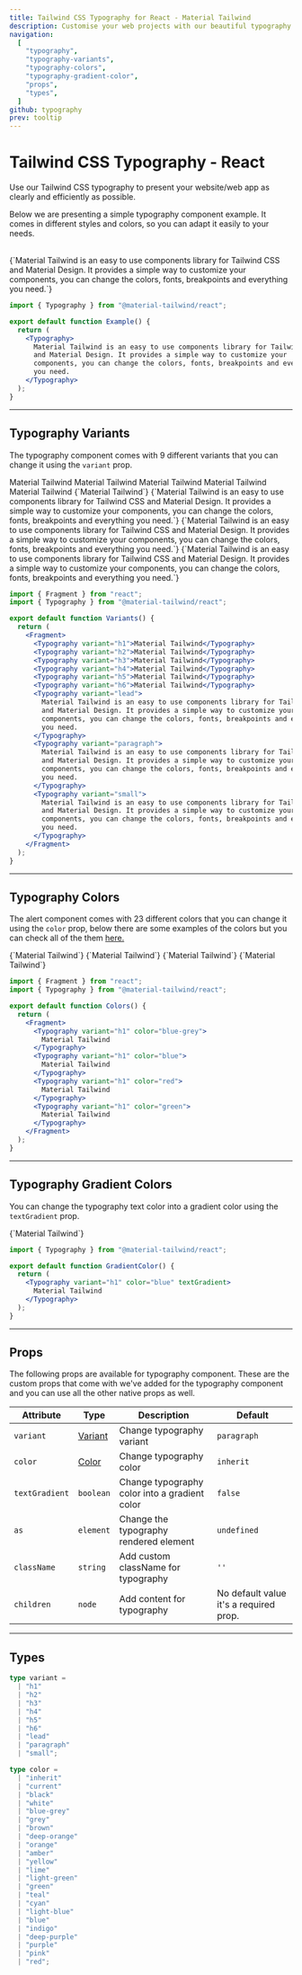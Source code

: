 ```yaml
---
title: Tailwind CSS Typography for React - Material Tailwind
description: Customise your web projects with our beautiful typography component for Tailwind CSS and React using Material Design guidelines.
navigation:
  [
    "typography",
    "typography-variants",
    "typography-colors",
    "typography-gradient-color",
    "props",
    "types",
  ]
github: typography
prev: tooltip
---
```


# Tailwind CSS Typography - React

Use our Tailwind CSS typography to present your website/web app as clearly and efficiently as possible.

Below we are presenting a simple typography component example. It comes in different styles and colors, so you can adapt it easily to your needs.

<br />

<ComponentDemo id="typography">
  <Typography>
    {`Material Tailwind is an easy to use components library for Tailwind CSS and
    Material Design. It provides a simple way to customize your components, you
    can change the colors, fonts, breakpoints and everything you need.`}
  </Typography>
</ComponentDemo>

```jsx
import { Typography } from "@material-tailwind/react";

export default function Example() {
  return (
    <Typography>
      Material Tailwind is an easy to use components library for Tailwind CSS
      and Material Design. It provides a simple way to customize your
      components, you can change the colors, fonts, breakpoints and everything
      you need.
    </Typography>
  );
}
```

---

## Typography Variants

The typography component comes with 9 different variants that you can change it using the <Code>variant</Code> prop.

<ComponentDemo id="typography-variants">
  <div className="flex flex-col gap-8 text-left">
    <Typography variant="h1">Material Tailwind</Typography>
    <Typography variant="h2">Material Tailwind</Typography>
    <Typography variant="h3">Material Tailwind</Typography>
    <Typography variant="h4">Material Tailwind</Typography>
    <Typography variant="h5">Material Tailwind</Typography>
    <Typography variant="h6" className="capitalize">
      {`Material Tailwind`}
    </Typography>
    <Typography variant="lead">
      {`Material Tailwind is an easy to use components library for Tailwind CSS and
      Material Design. It provides a simple way to customize your components, you
      can change the colors, fonts, breakpoints and everything you need.`}
    </Typography>
    <Typography variant="paragraph">
      {`Material Tailwind is an easy to use components library for Tailwind CSS and
      Material Design. It provides a simple way to customize your components, you
      can change the colors, fonts, breakpoints and everything you need.`}
    </Typography>
    <Typography variant="small">
      {`Material Tailwind is an easy to use components library for Tailwind CSS and
      Material Design. It provides a simple way to customize your components, you
      can change the colors, fonts, breakpoints and everything you need.`}
    </Typography>
  </div>
</ComponentDemo>

```jsx
import { Fragment } from "react";
import { Typography } from "@material-tailwind/react";

export default function Variants() {
  return (
    <Fragment>
      <Typography variant="h1">Material Tailwind</Typography>
      <Typography variant="h2">Material Tailwind</Typography>
      <Typography variant="h3">Material Tailwind</Typography>
      <Typography variant="h4">Material Tailwind</Typography>
      <Typography variant="h5">Material Tailwind</Typography>
      <Typography variant="h6">Material Tailwind</Typography>
      <Typography variant="lead">
        Material Tailwind is an easy to use components library for Tailwind CSS
        and Material Design. It provides a simple way to customize your
        components, you can change the colors, fonts, breakpoints and everything
        you need.
      </Typography>
      <Typography variant="paragraph">
        Material Tailwind is an easy to use components library for Tailwind CSS
        and Material Design. It provides a simple way to customize your
        components, you can change the colors, fonts, breakpoints and everything
        you need.
      </Typography>
      <Typography variant="small">
        Material Tailwind is an easy to use components library for Tailwind CSS
        and Material Design. It provides a simple way to customize your
        components, you can change the colors, fonts, breakpoints and everything
        you need.
      </Typography>
    </Fragment>
  );
}
```

---

## Typography Colors

The alert component comes with 23 different colors that you can change it using the <Code>color</Code> prop, below there are some examples of the colors but you can check all of the them [here.](#props)

<ComponentDemo id="typography-colors">
  <div className="flex flex-col gap-8 text-left">
    <Typography variant="h1" color="blue-grey">
      {`Material Tailwind`}
    </Typography>
    <Typography variant="h1" color="blue">
      {`Material Tailwind`}
    </Typography>
    <Typography variant="h1" color="red">
      {`Material Tailwind`}
    </Typography>
    <Typography variant="h1" color="green">
      {`Material Tailwind`}
    </Typography>
  </div>
</ComponentDemo>

```jsx
import { Fragment } from "react";
import { Typography } from "@material-tailwind/react";

export default function Colors() {
  return (
    <Fragment>
      <Typography variant="h1" color="blue-grey">
        Material Tailwind
      </Typography>
      <Typography variant="h1" color="blue">
        Material Tailwind
      </Typography>
      <Typography variant="h1" color="red">
        Material Tailwind
      </Typography>
      <Typography variant="h1" color="green">
        Material Tailwind
      </Typography>
    </Fragment>
  );
}
```

---

## Typography Gradient Colors

You can change the typography text color into a gradient color using the <Code>textGradient</Code> prop.

<ComponentDemo id="typography-gradient-color">
  <Typography variant="h1" color="blue" textGradient>
    {`Material Tailwind`}
  </Typography>
</ComponentDemo>

```jsx
import { Typography } from "@material-tailwind/react";

export default function GradientColor() {
  return (
    <Typography variant="h1" color="blue" textGradient>
      Material Tailwind
    </Typography>
  );
}
```

---

## Props

<span id="props" className="scroll-mt-48" />
The following props are available for typography component. These are the custom
props that come with we've added for the typography component and you can use all
the other native props as well.

| Attribute      | Type                 | Description                                   | Default                                |
| -------------- | -------------------- | --------------------------------------------- | -------------------------------------- |
| `variant`      | [Variant](#types)    | Change typography variant                     | <Code>paragraph</Code>                 |
| `color`        | [Color](#types)      | Change typography color                       | <Code>inherit</Code>                   |
| `textGradient` | <Code>boolean</Code> | Change typography color into a gradient color | <Code>false</Code>                     |
| `as`           | <Code>element</Code> | Change the typography rendered element        | <Code>undefined</Code>                 |
| `className`    | <Code>string</Code>  | Add custom className for typography           | `''`                                   |
| `children`     | <Code>node</Code>    | Add content for typography                    | No default value it's a required prop. |

---

## Types

<span id="types" className="scroll-mt-48" />

```ts
type variant =
  | "h1"
  | "h2"
  | "h3"
  | "h4"
  | "h5"
  | "h6"
  | "lead"
  | "paragraph"
  | "small";
```

```ts
type color =
  | "inherit"
  | "current"
  | "black"
  | "white"
  | "blue-grey"
  | "grey"
  | "brown"
  | "deep-orange"
  | "orange"
  | "amber"
  | "yellow"
  | "lime"
  | "light-green"
  | "green"
  | "teal"
  | "cyan"
  | "light-blue"
  | "blue"
  | "indigo"
  | "deep-purple"
  | "purple"
  | "pink"
  | "red";
```
